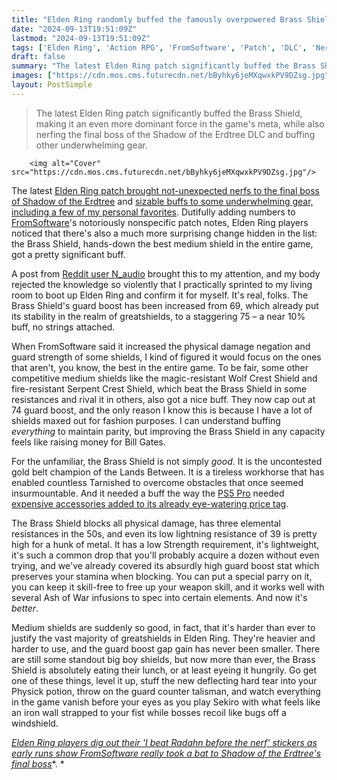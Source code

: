 ```yaml
---
title: "Elden Ring randomly buffed the famously overpowered Brass Shield after 2 years, and I have never been so desperate to ask Hidetaka Miyazaki 'why'"
date: "2024-09-13T19:51:09Z"
lastmod: "2024-09-13T19:51:09Z"
tags: ['Elden Ring', 'Action RPG', 'FromSoftware', 'Patch', 'DLC', 'Nerf', 'Buff', 'Brass Shield', 'Shield', 'Greatshield', 'Medium Shield', 'Gameplay', 'Meta', 'PS5']
draft: false
summary: "The latest Elden Ring patch significantly buffed the Brass Shield, making it an even more dominant force in the game's meta, while also nerfing the final boss of the Shadow of the Erdtree DLC and buffing other underwhelming gear."
images: ["https://cdn.mos.cms.futurecdn.net/bByhky6jeMXqwxkPV9DZsg.jpg"]
layout: PostSimple
---
```

> The latest Elden Ring patch significantly buffed the Brass Shield, making it an even more dominant force in the game's meta, while also nerfing the final boss of the Shadow of the Erdtree DLC and buffing other underwhelming gear.


        <img alt="Cover" src="https://cdn.mos.cms.futurecdn.net/bByhky6jeMXqwxkPV9DZsg.jpg"/>
        
The latest [<u>Elden Ring patch brought not-unexpected nerfs to the final boss of Shadow of the Erdtree</u>](https://www.gamesradar.com/games/action-rpg/elden-ring-patch-114/) and [<u>sizable buffs to some underwhelming gear, including a few of my personal favorites</u>](https://www.gamesradar.com/games/action-rpg/forget-the-final-boss-nerf-the-new-elden-ring-dlc-patch-just-made-a-garbage-talisman-a-must-have-for-some-weapons-and-even-buffed-my-favorite-swords-and-spells/). Dutifully adding numbers to [FromSoftware](https://www.gamesradar.com/tag/fromsoftware/)'s notoriously nonspecific patch notes, Elden Ring players noticed that there's also a much more surprising change hidden in the list: the Brass Shield, hands-down the best medium shield in the entire game, got a pretty significant buff. 

A post from [<u>Reddit user N_audio</u>](https://www.reddit.com/r/Eldenring/comments/1ff55d7/they_buffed_the_brass_shield_lmfao/?share_id=3gmVNmGcAKmgBCyckvUzz&utm_content=1&utm_medium=android_app&utm_name=androidcss&utm_source=share&utm_term=1) brought this to my attention, and my body rejected the knowledge so violently that I practically sprinted to my living room to boot up Elden Ring and confirm it for myself. It's real, folks. The Brass Shield's guard boost has been increased from 69, which already put its stability in the realm of greatshields, to a staggering 75 – a near 10% buff, no strings attached. 

When FromSoftware said it increased the physical damage negation and guard strength of some shields, I kind of figured it would focus on the ones that aren't, you know, the best in the entire game. To be fair, some other competitive medium shields like the magic-resistant Wolf Crest Shield and fire-resistant Serpent Crest Shield, which beat the Brass Shield in some resistances and rival it in others, also got a nice buff. They now cap out at 74 guard boost, and the only reason I know this is because I have a lot of shields maxed out for fashion purposes. I can understand buffing *everything* to maintain parity, but improving the Brass Shield in any capacity feels like raising money for Bill Gates. 

For the unfamiliar, the Brass Shield is not simply *good*. It is the uncontested gold belt champion of the Lands Between. It is a tireless workhorse that has enabled countless Tarnished to overcome obstacles that once seemed insurmountable. And it needed a buff the way the [<u>PS5 Pro</u>](https://www.gamesradar.com/ps5-pro-guide/) needed [<u>expensive accessories added to its already eye-watering price tag</u>](https://www.gamesradar.com/platforms/ps5/ps5-pros-dollar700-price-tag-wouldnt-be-so-tough-to-swallow-if-it-werent-missing-the-most-basic-feature-of-all-a-disc-drive/). 

The Brass Shield blocks all physical damage, has three elemental resistances in the 50s, and even its low lightning resistance of 39 is pretty high for a hunk of metal. It has a low Strength requirement, it's lightweight, it's such a common drop that you'll probably acquire a dozen without even trying, and we've already covered its absurdly high guard boost stat which preserves your stamina when blocking. You can put a special parry on it, you can keep it skill-free to free up your weapon skill, and it works well with several Ash of War infusions to spec into certain elements. And now it's *better*.

Medium shields are suddenly so good, in fact, that it's harder than ever to justify the vast majority of greatshields in Elden Ring. They're heavier and harder to use, and the guard boost gap gain has never been smaller. There are still some standout big boy shields, but now more than ever, the Brass Shield is absolutely eating their lunch, or at least eyeing it hungrily. Go get one of these things, level it up, stuff the new deflecting hard tear into your Physick potion, throw on the guard counter talisman, and watch everything in the game vanish before your eyes as you play Sekiro with what feels like an iron wall strapped to your fist while bosses recoil like bugs off a windshield. 

[<u><em>Elden Ring players dig out their 'I beat Radahn before the nerf' stickers as early runs show FromSoftware really took a bat to Shadow of the Erdtree's final boss</em></u>](https://www.gamesradar.com/games/action-rpg/2-years-later-elden-ring-players-dig-out-their-i-beat-radahn-before-the-nerf-stickers-as-early-runs-show-fromsoftware-really-took-a-bat-to-shadow-of-the-erdtrees-final-boss/)*. *
        